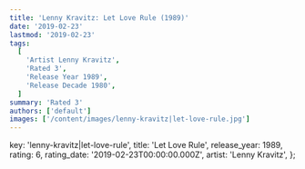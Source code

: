 ```yaml
---
title: 'Lenny Kravitz: Let Love Rule (1989)'
date: '2019-02-23'
lastmod: '2019-02-23'
tags:
  [
    'Artist Lenny Kravitz',
    'Rated 3',
    'Release Year 1989',
    'Release Decade 1980',
  ]
summary: 'Rated 3'
authors: ['default']
images: ['/content/images/lenny-kravitz|let-love-rule.jpg']
---
```


  key: 'lenny-kravitz|let-love-rule',
  title: 'Let Love Rule',
  release_year: 1989,
  rating: 6,
  rating_date: '2019-02-23T00:00:00.000Z',
  artist: 'Lenny Kravitz',
};

<MusicRating data={data} />
